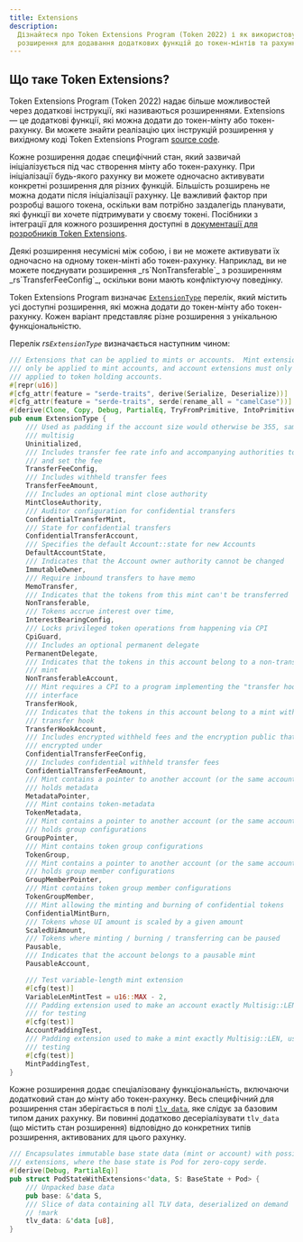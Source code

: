 ```yaml
---
title: Extensions
description:
  Дізнайтеся про Token Extensions Program (Token 2022) і як використовувати його
  розширення для додавання додаткових функцій до токен-мінтів та рахунків.
---
```


## Що таке Token Extensions?

Token Extensions Program (Token 2022) надає більше можливостей через додаткові
інструкції, які називаються розширеннями. Extensions — це додаткові функції, які
можна додати до токен-мінту або токен-рахунку. Ви можете знайти реалізацію цих
інструкцій розширення у вихідному коді Token Extensions Program
[source code](https://github.com/solana-program/token-2022/tree/main/program/src/extension).

Кожне розширення додає специфічний стан, який зазвичай ініціалізується під час
створення мінту або токен-рахунку. При ініціалізації будь-якого рахунку ви
можете одночасно активувати конкретні розширення для різних функцій. Більшість
розширень не можна додати після ініціалізації рахунку. Це важливий фактор при
розробці вашого токена, оскільки вам потрібно заздалегідь планувати, які функції
ви хочете підтримувати у своєму токені. Посібники з інтеграції для кожного
розширення доступні в
[документації для розробників Token Extensions](/developers/guides/token-extensions/getting-started).

<Callout type="info">
  Деякі розширення несумісні між собою, і ви не можете активувати їх одночасно
  на одному токен-мінті або токен-рахунку. Наприклад, ви не можете поєднувати
  розширення _rs`NonTransferable`_ з розширенням _rs`TransferFeeConfig`_,
  оскільки вони мають конфліктуючу поведінку.
</Callout>

Token Extensions Program визначає
[`ExtensionType`](https://github.com/solana-program/token-2022/blob/efd0c957fefbd79882d77df5fb2dac88c001249c/program/src/extension/mod.rs#L1059)
перелік, який містить усі доступні розширення, які можна додати до токен-мінту
або токен- рахунку. Кожен варіант представляє різне розширення з унікальною
функціональністю.

Перелік _rs`ExtensionType`_ визначається наступним чином:

```rust title="Token Extensions"
/// Extensions that can be applied to mints or accounts.  Mint extensions must
/// only be applied to mint accounts, and account extensions must only be
/// applied to token holding accounts.
#[repr(u16)]
#[cfg_attr(feature = "serde-traits", derive(Serialize, Deserialize))]
#[cfg_attr(feature = "serde-traits", serde(rename_all = "camelCase"))]
#[derive(Clone, Copy, Debug, PartialEq, TryFromPrimitive, IntoPrimitive)]
pub enum ExtensionType {
    /// Used as padding if the account size would otherwise be 355, same as a
    /// multisig
    Uninitialized,
    /// Includes transfer fee rate info and accompanying authorities to withdraw
    /// and set the fee
    TransferFeeConfig,
    /// Includes withheld transfer fees
    TransferFeeAmount,
    /// Includes an optional mint close authority
    MintCloseAuthority,
    /// Auditor configuration for confidential transfers
    ConfidentialTransferMint,
    /// State for confidential transfers
    ConfidentialTransferAccount,
    /// Specifies the default Account::state for new Accounts
    DefaultAccountState,
    /// Indicates that the Account owner authority cannot be changed
    ImmutableOwner,
    /// Require inbound transfers to have memo
    MemoTransfer,
    /// Indicates that the tokens from this mint can't be transferred
    NonTransferable,
    /// Tokens accrue interest over time,
    InterestBearingConfig,
    /// Locks privileged token operations from happening via CPI
    CpiGuard,
    /// Includes an optional permanent delegate
    PermanentDelegate,
    /// Indicates that the tokens in this account belong to a non-transferable
    /// mint
    NonTransferableAccount,
    /// Mint requires a CPI to a program implementing the "transfer hook"
    /// interface
    TransferHook,
    /// Indicates that the tokens in this account belong to a mint with a
    /// transfer hook
    TransferHookAccount,
    /// Includes encrypted withheld fees and the encryption public that they are
    /// encrypted under
    ConfidentialTransferFeeConfig,
    /// Includes confidential withheld transfer fees
    ConfidentialTransferFeeAmount,
    /// Mint contains a pointer to another account (or the same account) that
    /// holds metadata
    MetadataPointer,
    /// Mint contains token-metadata
    TokenMetadata,
    /// Mint contains a pointer to another account (or the same account) that
    /// holds group configurations
    GroupPointer,
    /// Mint contains token group configurations
    TokenGroup,
    /// Mint contains a pointer to another account (or the same account) that
    /// holds group member configurations
    GroupMemberPointer,
    /// Mint contains token group member configurations
    TokenGroupMember,
    /// Mint allowing the minting and burning of confidential tokens
    ConfidentialMintBurn,
    /// Tokens whose UI amount is scaled by a given amount
    ScaledUiAmount,
    /// Tokens where minting / burning / transferring can be paused
    Pausable,
    /// Indicates that the account belongs to a pausable mint
    PausableAccount,

    /// Test variable-length mint extension
    #[cfg(test)]
    VariableLenMintTest = u16::MAX - 2,
    /// Padding extension used to make an account exactly Multisig::LEN, used
    /// for testing
    #[cfg(test)]
    AccountPaddingTest,
    /// Padding extension used to make a mint exactly Multisig::LEN, used for
    /// testing
    #[cfg(test)]
    MintPaddingTest,
}
```

Кожне розширення додає спеціалізовану функціональність, включаючи додатковий
стан до мінту або токен-рахунку. Весь специфічний для розширення стан
зберігається в полі
[`tlv_data`](https://github.com/solana-program/token-2022/blob/efd0c957fefbd79882d77df5fb2dac88c001249c/program/src/extension/mod.rs#L546),
яке слідує за базовим типом даних рахунку. Ви повинні додатково десеріалізувати
`tlv_data` (що містить стан розширення) відповідно до конкретних типів
розширення, активованих для цього рахунку.

```rust title="Token Extensions"
/// Encapsulates immutable base state data (mint or account) with possible
/// extensions, where the base state is Pod for zero-copy serde.
#[derive(Debug, PartialEq)]
pub struct PodStateWithExtensions<'data, S: BaseState + Pod> {
    /// Unpacked base data
    pub base: &'data S,
    /// Slice of data containing all TLV data, deserialized on demand
    // !mark
    tlv_data: &'data [u8],
}
```
